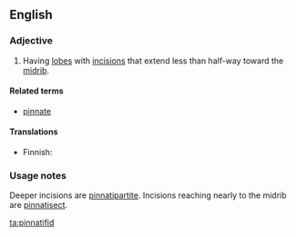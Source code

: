 ==English==

===Adjective===
{{en-adj|-}}

# {{botany|of leaves}} Having [[lobe]]s with [[incision]]s that extend less than half-way toward the [[midrib]].

====Related terms====
* [[pinnate]]

====Translations====
* Finnish: {{t|fi|halkoinen}}

===Usage notes===
Deeper incisions are [[pinnatipartite]]. Incisions reaching nearly to the midrib are [[pinnatisect]].

[[ta:pinnatifid]]